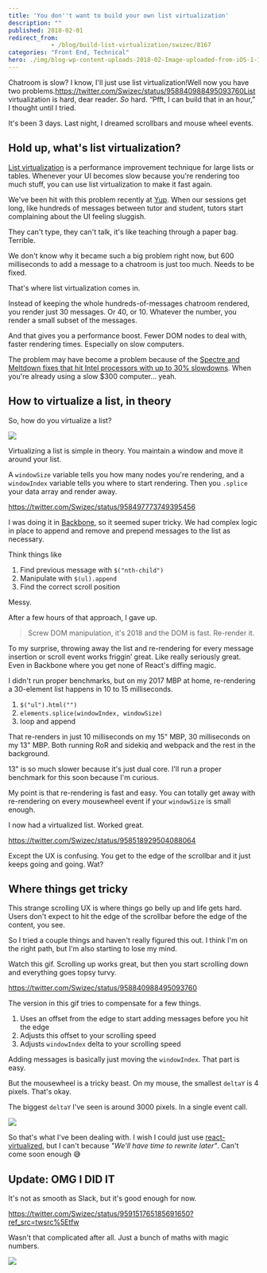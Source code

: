 ```yaml
---
title: 'You don''t want to build your own list virtualization'
description: ""
published: 2018-02-01
redirect_from: 
            - /blog/build-list-virtualization/swizec/8167
categories: "Front End, Technical"
hero: ./img/blog-wp-content-uploads-2018-02-Image-uploaded-from-iOS-1-1-1024x768.jpg
---
```

Chatroom is slow? I know, I&#x27;ll just use list virtualization!Well now you have two problems.https://twitter.com/Swizec/status/958840988495093760List virtualization is hard, dear reader. _So_ hard. “Pfft, I can build that in an hour,” I thought until I tried.



It&#x27;s been 3 days. Last night, I dreamed scrollbars and mouse wheel events.



## Hold up, what&#x27;s list virtualization?



[List virtualization](https://www.google.com/search?q=list+virtualization&amp;oq=list+virtualization&amp;aqs=chrome..69i57j0l5.2398j0j1&amp;sourceid=chrome&amp;ie=UTF-8) is a performance improvement technique for large lists or tables. Whenever your UI becomes slow because you&#x27;re rendering too much stuff, you can use list virtualization to make it fast again.



We&#x27;ve been hit with this problem recently at [Yup](https://www.yup.com). When our sessions get long, like hundreds of messages between tutor and student, tutors start complaining about the UI feeling sluggish.



They can&#x27;t type, they can&#x27;t talk, it&#x27;s like teaching through a paper bag. Terrible.



We don&#x27;t know why it became such a big problem right now, but 600 milliseconds to add a message to a chatroom is just too much. Needs to be fixed.



That&#x27;s where list virtualization comes in.



Instead of keeping the whole hundreds-of-messages chatroom rendered, you render just 30 messages. Or 40, or 10. Whatever the number, you render a small subset of the messages.



And that gives you a performance boost. Fewer DOM nodes to deal with, faster rendering times. Especially on slow computers.



The problem may have become a problem because of the [Spectre and Meltdown fixes that hit Intel processors with up to 30% slowdowns](https://techcrunch.com/2018/01/03/a-major-kernel-vulnerability-is-going-to-slow-down-all-intel-processors-2/). When you&#x27;re already using a slow $300 computer… yeah.



## How to virtualize a list, in theory



So, how do you virtualize a list?



![](./img/blog-wp-content-uploads-2018-02-Image-uploaded-from-iOS-1-1-1024x768.jpg)



Virtualizing a list is simple in theory. You maintain a window and move it around your list.



A `windowSize` variable tells you how many nodes you&#x27;re rendering, and a `windowIndex` variable tells you where to start rendering. Then you `.splice` your data array and render away.



https://twitter.com/Swizec/status/958497773749395456



I was doing it in [Backbone](http://backbonejs.org/), so it seemed super tricky. We had complex logic in place to append and remove and prepend messages to the list as necessary.



Think things like



1. Find previous message with `$("nth-child")`
2. Manipulate with `$(ul).append`
3. Find the correct scroll position



Messy.



After a few hours of that approach, I gave up.



> Screw DOM manipulation, it&#x27;s 2018 and the DOM is fast. Re-render it.



To my surprise, throwing away the list and re-rendering for every message insertion or scroll event works friggin’ great. Like really seriously great. Even in Backbone where you get none of React&#x27;s diffing magic.



I didn&#x27;t run proper benchmarks, but on my 2017 MBP at home, re-rendering a 30-element list happens in 10 to 15 milliseconds.



1. `$("ul").html("")`
2. `elements.splice(windowIndex, windowSize)`
3. loop and append



That re-renders in just 10 milliseconds on my 15&quot; MBP, 30 milliseconds on my 13&quot; MBP. Both running RoR and sidekiq and webpack and the rest in the background.



13&quot; is so much slower because it&#x27;s just dual core. I&#x27;ll run a proper benchmark for this soon because I&#x27;m curious.



My point is that re-rendering is fast and easy. You can totally get away with re-rendering on every mousewheel event if your `windowSize` is small enough.



I now had a virtualized list. Worked great.



https://twitter.com/Swizec/status/958518929504088064



Except the UX is confusing. You get to the edge of the scrollbar and it just keeps going and going. Wat?



## Where things get tricky



This strange scrolling UX is where things go belly up and life gets hard. Users don&#x27;t expect to hit the edge of the scrollbar before the edge of the content, you see.



So I tried a couple things and haven&#x27;t really figured this out. I think I&#x27;m on the right path, but I&#x27;m also starting to lose my mind.



Watch this gif. Scrolling up works great, but then you start scrolling down and everything goes topsy turvy.



https://twitter.com/Swizec/status/958840988495093760



The version in this gif tries to compensate for a few things.



1. Uses an offset from the edge to start adding messages before you hit the edge
2. Adjusts this offset to your scrolling speed
3. Adjusts `windowIndex` delta to your scrolling speed



Adding messages is basically just moving the `windowIndex`. That part is easy.



But the mousewheel is a tricky beast. On my mouse, the smallest `deltaY` is 4 pixels. That&#x27;s okay.



The biggest `deltaY` I&#x27;ve seen is around 3000 pixels. In a single event call.



![](./img/media-xT0xeJpnrWC4XWblEk-giphy.gif)



So that&#x27;s what I&#x27;ve been dealing with. I wish I could just use [react-virtualized](https://github.com/bvaughn/react-virtualized), but I can&#x27;t because _&quot;We&#x27;ll have time to rewrite later&quot;_. Can&#x27;t come soon enough 😅



## Update: OMG I DID IT



It&#x27;s not as smooth as Slack, but it&#x27;s good enough for now.



https://twitter.com/Swizec/status/959151765185691650?ref_src=twsrc%5Etfw





Wasn&#x27;t that complicated after all. Just a bunch of maths with magic numbers.



![](./img/blog-wp-content-uploads-2018-02-carbon-2-1024x1013.png)